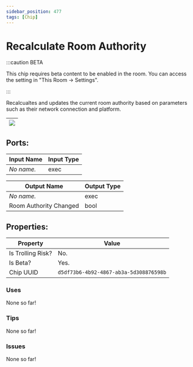 ```yaml
---
sidebar_position: 477
tags: [Chip]
---
```


# Recalculate Room Authority
:::caution BETA

This chip requires beta content to be enabled in the room. You can access the setting in "This Room -> Settings".

:::

Recalcualtes and updates the current room authority based on parameters such as their network connection and platform.

| ![](https://images-ext-2.discordapp.net/external/MPmIaQzlEPmgGWlgi-WxBBXt0Bjv_zWPkg1y1f_sy3s/https/www.recroomcircuits.com/image/circuit/absolute-value?width=206&height=108) |
|-----|

## Ports:

| Input Name | Input Type |
|-----------|-----------|
| *No name.* | exec |

| Output Name | Output Type |
|-----------|-----------|
| *No name.* | exec |
| Room Authority Changed | bool |

## Properties:

| Property  | Value |
|-------------------|-----------|
| Is Trolling Risk? | No. |
| Is Beta? | Yes. |
| Chip UUID | `d5df73b6-4b92-4867-ab3a-5d308876598b` |

### Uses

None so far!

### Tips

None so far!

### Issues

None so far!